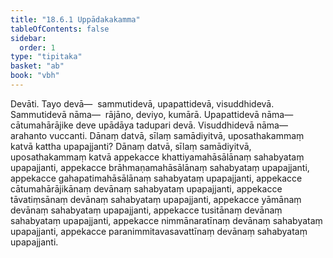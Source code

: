```yaml
---
title: "18.6.1 Uppādakakamma"
tableOfContents: false
sidebar:
  order: 1
type: "tipitaka"
basket: "ab"
book: "vbh"
---
```



<DynamicBreadcrumb />

<Division number="1021" book="vbh" bookNo="30" page="437">

<Paragraph number="3147" book="vbh">
Devāti. Tayo devā—  sammutidevā, upapattidevā, visuddhidevā.
</Paragraph>

<Paragraph number="3148" book="vbh">
Sammutidevā nāma—  rājāno, deviyo, kumārā.
</Paragraph>

<Paragraph number="3149" book="vbh">
Upapattidevā nāma—  cātumahārājike deve upādāya tadupari devā.
</Paragraph>

<Paragraph number="3150" book="vbh">
Visuddhidevā nāma—  arahanto vuccanti.
</Paragraph>

<Paragraph number="3151" book="vbh">
Dānaṃ datvā, sīlaṃ samādiyitvā, uposathakammaṃ katvā kattha upapajjanti? Dānaṃ datvā, sīlaṃ samādiyitvā, uposathakammaṃ katvā appekacce khattiyamahāsālānaṃ sahabyataṃ upapajjanti, appekacce brāhmaṇamahāsālānaṃ sahabyataṃ upapajjanti, appekacce gahapatimahāsālānaṃ sahabyataṃ upapajjanti, appekacce cātumahārājikānaṃ devānaṃ sahabyataṃ upapajjanti, appekacce tāvatiṃsānaṃ devānaṃ sahabyataṃ upapajjanti, appekacce yāmānaṃ devānaṃ sahabyataṃ upapajjanti, appekacce tusitānaṃ devānaṃ sahabyataṃ upapajjanti, appekacce nimmānaratīnaṃ devānaṃ sahabyataṃ upapajjanti, appekacce paranimmitavasavattīnaṃ devānaṃ sahabyataṃ upapajjanti.
</Paragraph>
</Division>